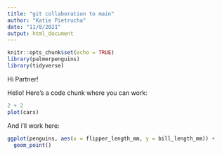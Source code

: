 ```yaml
---
title: "git collaboration to main"
author: "Katie Pietrucha"
date: "11/8/2021"
output: html_document
---
```


```r
knitr::opts_chunk$set(echo = TRUE)
library(palmerpenguins)
library(tidyverse)
```

Hi Partner!

Hello! Here's a code chunk where you can work:
```r
2 + 2
plot(cars)
```

And i'll work here:
```r
ggplot(penguins, aes(x = flipper_length_mm, y = bill_length_mm)) +
  geom_point()
```


